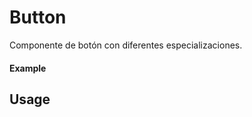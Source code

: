 
<Meta of={Button} title="Button" />

# Button

Componente de botón con diferentes especializaciones. 

#### Example

<Canvas of={Button.Primary} />

## Usage

```ts
import {Button} from "sld-ui";

const Example = () => {
  return (
      <Button
        size={"small"}
        text={"Button"}
        onClick={()=> console.log("Clicked")}
        primary
      />
  );
};

export default Example;
```